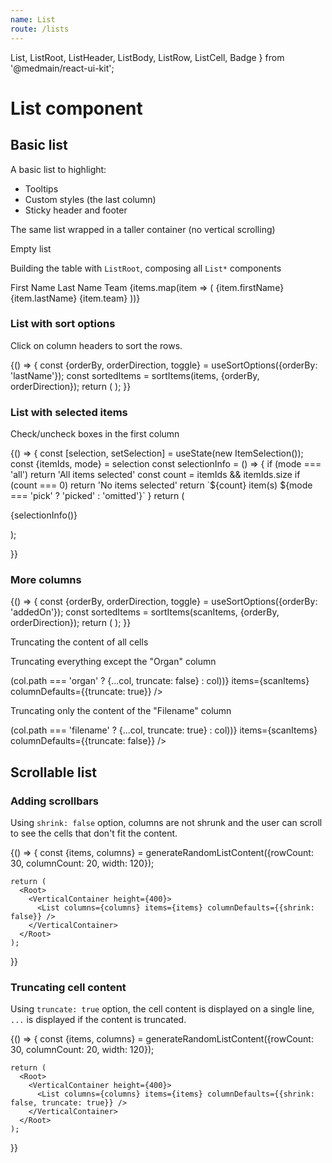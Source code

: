 ```yaml
---
name: List
route: /lists
---
```


  List,
  ListRoot,
  ListHeader,
  ListBody,
  ListRow,
  ListCell,
  Badge
} from '@medmain/react-ui-kit';


# List component

## Basic list

A basic list to highlight:

- Tooltips
- Custom styles (the last column)
- Sticky header and footer

<Playground>
  <Root>
    <VerticalContainer height={200}>
      <List columns={columns} items={items} onItemClick={console.log} />
    </VerticalContainer>
  </Root>
</Playground>

The same list wrapped in a taller container (no vertical scrolling)

<Playground>
  <Root>
    <VerticalContainer height={400}>
      <List columns={columns} items={items} onItemClick={console.log} />
    </VerticalContainer>
  </Root>
</Playground>

Empty list

<Playground>
  <Root>
    <List columns={columns} items={[]} onItemClick={console.log} />
  </Root>
</Playground>

Building the table with `ListRoot`, composing all `List*` components

<Playground>
  <Root>
    <ListRoot onItemClick={console.log}>
      <ListHeader>
        <ListRow>
          <ListCell>First Name</ListCell>
          <ListCell>Last Name</ListCell>
          <ListCell>Team</ListCell>
        </ListRow>
      </ListHeader>
      <ListBody>
        {items.map(item => (
          <ListRow key={item.id}>
            <ListCell>{item.firstName}</ListCell>
            <ListCell>{item.lastName}</ListCell>
            <ListCell>{item.team}</ListCell>
          </ListRow>
        ))}
      </ListBody>
    </ListRoot>
  </Root>
</Playground>

### List with sort options

Click on column headers to sort the rows.

<Playground>
  {() => {
    const {orderBy, orderDirection, toggle} = useSortOptions({orderBy: 'lastName'});
    const sortedItems = sortItems(items, {orderBy, orderDirection});
    return (
      <Root>
        <List
          columns={columns}
          items={sortedItems}
          orderBy={orderBy}
          orderDirection={orderDirection}
          onHeaderClick={toggle}
        />
      </Root>
    );
  }}
</Playground>

### List with selected items

Check/uncheck boxes in the first column

<Playground>
  {() => {
    const [selection, setSelection] = useState(new ItemSelection());
    const {itemIds, mode} = selection
    const selectionInfo = () => {
      if (mode === 'all') return 'All items selected'
      const count = itemIds && itemIds.size
      if (count === 0) return 'No items selected'
      return `${count} item(s) ${mode === 'pick' ? 'picked' : 'omitted'}`
    }
    return (
      <Root>
        <p>{selectionInfo()}</p>
        <List columns={columns} items={items} selection={selection} onSelect={setSelection} onItemClick={console.log} />
      </Root>
    );

}}

</Playground>

### More columns

<Playground>
  {() => {
    const {orderBy, orderDirection, toggle} = useSortOptions({orderBy: 'addedOn'});
    const sortedItems = sortItems(scanItems, {orderBy, orderDirection});
    return (
      <Root>
        <List
          columns={scanColumns}
          items={sortedItems}
          orderBy={orderBy}
          orderDirection={orderDirection}
          onHeaderClick={toggle}
        />
      </Root>
    );
  }}
</Playground>

Truncating the content of all cells

<Playground>
  <Root>
    <List columns={scanColumns} items={scanItems} columnDefaults={{truncate: true}} />
  </Root>
</Playground>

Truncating everything except the "Organ" column

<Playground>
  <Root>
    <List
      columns={scanColumns.map(col => (col.path === 'organ' ? {...col, truncate: false} : col))}
      items={scanItems}
      columnDefaults={{truncate: true}}
    />
  </Root>
</Playground>

Truncating only the content of the "Filename" column

<Playground>
  <Root>
    <List
      columns={scanColumns.map(col => (col.path === 'filename' ? {...col, truncate: true} : col))}
      items={scanItems}
      columnDefaults={{truncate: false}}
    />
  </Root>
</Playground>

## Scrollable list

### Adding scrollbars

Using `shrink: false` option, columns are not shrunk and the user can scroll to see the cells that don't fit the content.

<Playground>
  {() => {
    const {items, columns} = generateRandomListContent({rowCount: 30, columnCount: 20, width: 120});

    return (
      <Root>
        <VerticalContainer height={400}>
          <List columns={columns} items={items} columnDefaults={{shrink: false}} />
        </VerticalContainer>
      </Root>
    );

}}

</Playground>

### Truncating cell content

Using `truncate: true` option, the cell content is displayed on a single line, `...` is displayed if the content is truncated.

<Playground>
  {() => {
    const {items, columns} = generateRandomListContent({rowCount: 30, columnCount: 20, width: 120});

    return (
      <Root>
        <VerticalContainer height={400}>
          <List columns={columns} items={items} columnDefaults={{shrink: false, truncate: true}} />
        </VerticalContainer>
      </Root>
    );

}}

</Playground>
